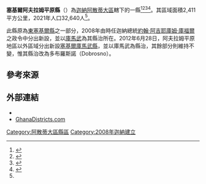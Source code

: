 {{Infobox settlement
|name=塞基爾阿夫拉姆平原縣
|settlement_type = [[縣區_(迦納)|縣區]]
|native_name = Sekyere Afram Plains District
|nickname = 
|image_skyline = 
|image_size = 
|image_caption =
|image_flag = 
|image_seal =
|image_map = Districts of the Ashanti Region (2012).svg
|map_caption = 阿散蒂大區縣區
|pushpin_map=Ghana
|pushpin_map_caption =塞基爾阿夫拉姆平原縣在迦納的位置
|subdivision_type   = 國家
|subdivision_name   = 迦納
|subdivision_type1= [[加纳行政区划|大區]]
|subdivision_name1=[[阿散蒂大區|阿散蒂大區]]
|subdivision_type2= 首府
|subdivision_name2=多布羅斯諾
|leader_title = 行政首長
|leader_name = Hon. Jacob Kofi Dankwah
|established_title =
|established_date = 
|area_total_km2 = 2,411
|population_as_of = 2021
|population_footnotes =<ref name="citypopulation">{{Cite web|url=http://www.citypopulation.de/en/ghana/admin/|title=Ghana: Administrative Division|publisher=City Population|accessdate=2022-02-04|archive-date=2021-11-23|archive-url=https://web.archive.org/web/20211123184626/https://citypopulation.de/en/ghana/admin/|dead-url=no}}</ref>
|population_total = 32,640
|population_density_km2 = auto
|timezone =GMT
|utc_offset = +0
}}

'''塞基爾阿夫拉姆平原縣'''（{{lang-en|Sekyere Afram Plains District}}）為[[迦納|迦納]][[阿散蒂大區|阿散蒂大區]]轄下的一縣<ref>{{cite web |url=http://ghanadistricts.gov.gh/home/?_=27&sa=3399 |title=Archived copy |access-date=2012-05-17 |url-status=dead |archiveurl=https://web.archive.org/web/20120323051508/http://ghanadistricts.gov.gh/home/?_=27&sa=3399 |archivedate=2012-03-23 }}</ref><ref>{{Cite web|url=http://ghanadistricts.com/pdfs/newcreateddistricts.pdf|title=New Districts & Nominated DCEs|website=ghanadistricts|archive-url=https://web.archive.org/web/20130305161824/http://ghanadistricts.com/pdfs/newcreateddistricts.pdf|archive-date=2013-03-05|url-status=}}</ref><ref>{{Cite web|url=http://www.ghanadistricts.com/Home/AllDistricts|title=All Districts|website=ghanadistricts|access-date=2018-06-08|archive-date=2022-04-09|archive-url=https://web.archive.org/web/20220409054419/http://www.ghanadistricts.com/Home/AllDistricts|dead-url=no}}</ref><ref>{{Cite web|url=http://www.statoids.com/ygh.html|title=Districts of Ghana|website=statoids|access-date=2018-06-08|archive-date=2015-07-03|archive-url=https://web.archive.org/web/20150703001130/http://www.statoids.com/ygh.html|dead-url=no}}</ref>。其區域面積2,411平方公里，2021年人口32,640人<ref name=citypopulation/>。

此縣原為[[東塞基爾縣|東塞基爾縣]]之一部分，2008年由時任迦納總統[[約翰·阿吉耶庫姆·庫福爾|約翰·阿吉耶庫姆·庫福爾]]之政令中分出新設，並以[[庫馬武|庫馬武]]為其縣治所在。2012年6月28日，阿夫拉姆平原地區以外區域分出新設[[塞基爾庫馬武縣|塞基爾庫馬武縣]]，並以庫馬武為縣治，其餘部分則維持不變，惟其縣治改為多布羅斯諾（Dobrosno）。

==參考來源==
{{reflist}}

==外部連結==
* {{statoids|id=ygh|title=Districts of Ghana}}
* [https://web.archive.org/web/20051220143612/http://www.ghanadistricts.com/index.asp GhanaDistricts.com]

{{阿散蒂大區縣區}}

{{DEFAULTSORT:Sekyere Afram Plains}}
[[Category:阿散蒂大區縣區|Category:阿散蒂大區縣區]]
[[Category:2008年迦納建立|Category:2008年迦納建立]]

{{Ghana-geo-stub}}